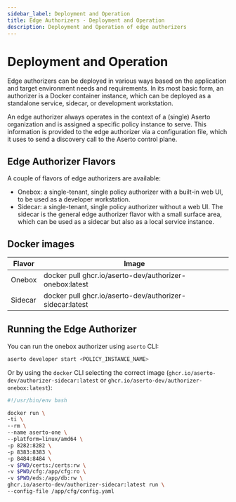 ```yaml
---
sidebar_label: Deployment and Operation
title: Edge Authorizers - Deployment and Operation
description: Deployment and Operation of edge authorizers
---
```


# Deployment and Operation

Edge authorizers can be deployed in various ways based on the application and target environment needs and requirements.
In its most basic form, an authorizer is a Docker container instance, which can be deployed as a standalone service,
sidecar, or development workstation.

An edge authorizer always operates in the context of a (single) Aserto organization and is assigned a specific policy
instance to serve. This information is provided to the edge authorizer via a configuration file, which it uses to send a
discovery call to the Aserto control plane.

## Edge Authorizer Flavors

A couple of flavors of edge authorizers are available:

- Onebox: a single-tenant, single policy authorizer with a built-in web UI, to be used as a developer workstation.
- Sidecar: a single-tenant, single policy authorizer without a web UI. The sidecar is the general edge authorizer flavor
  with a small surface area, which can be used as a sidecar but also as a local service instance.

## Docker images

| Flavor  | Image
| ------- | --------------------------------------------------------
| Onebox  | docker pull ghcr.io/aserto-dev/authorizer-onebox:latest
| Sidecar | docker pull ghcr.io/aserto-dev/authorizer-sidecar:latest

## Running the Edge Authorizer

You can run the onebox authorizer using `aserto` CLI:

```sh
aserto developer start <POLICY_INSTANCE_NAME>
```

Or by using the `docker` CLI selecting the correct image (`ghcr.io/aserto-dev/authorizer-sidecar:latest` or
`ghcr.io/aserto-dev/authorizer-onebox:latest`):

```sh
#!/usr/bin/env bash

docker run \
-ti \
--rm \
--name aserto-one \
--platform=linux/amd64 \
-p 8282:8282 \
-p 8383:8383 \
-p 8484:8484 \
-v $PWD/certs:/certs:rw \
-v $PWD/cfg:/app/cfg:ro \
-v $PWD/eds:/app/db:rw \
ghcr.io/aserto-dev/authorizer-sidecar:latest run \
--config-file /app/cfg/config.yaml
```
